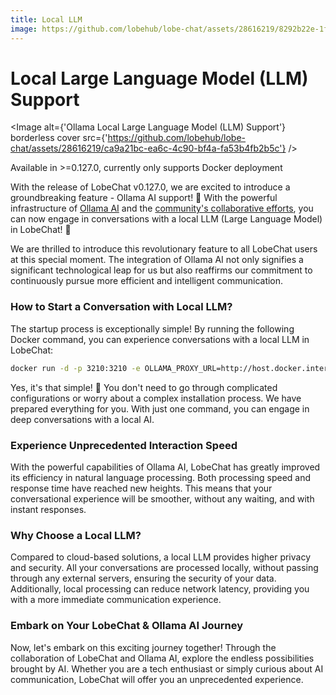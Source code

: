```yaml
---
title: Local LLM
image: https://github.com/lobehub/lobe-chat/assets/28616219/8292b22e-1f4f-478b-b510-32c7883c1c6d
---
```


# Local Large Language Model (LLM) Support

<Image
  alt={'Ollama Local Large Language Model (LLM) Support'}
  borderless
  cover
  src={'https://github.com/lobehub/lobe-chat/assets/28616219/ca9a21bc-ea6c-4c90-bf4a-fa53b4fb2b5c'}
/>

<Callout>Available in >=0.127.0, currently only supports Docker deployment</Callout>

With the release of LobeChat v0.127.0, we are excited to introduce a groundbreaking feature - Ollama AI support! 🤯 With the powerful infrastructure of [Ollama AI](https://ollama.ai/) and the [community's collaborative efforts](https://github.com/lobehub/lobe-chat/pull/1265), you can now engage in conversations with a local LLM (Large Language Model) in LobeChat! 🤩

We are thrilled to introduce this revolutionary feature to all LobeChat users at this special moment. The integration of Ollama AI not only signifies a significant technological leap for us but also reaffirms our commitment to continuously pursue more efficient and intelligent communication.

### How to Start a Conversation with Local LLM?

The startup process is exceptionally simple! By running the following Docker command, you can experience conversations with a local LLM in LobeChat:

```bash
docker run -d -p 3210:3210 -e OLLAMA_PROXY_URL=http://host.docker.internal:11434/v1 lobehub/lobe-chat
```

Yes, it's that simple! 🤩 You don't need to go through complicated configurations or worry about a complex installation process. We have prepared everything for you. With just one command, you can engage in deep conversations with a local AI.

### Experience Unprecedented Interaction Speed

With the powerful capabilities of Ollama AI, LobeChat has greatly improved its efficiency in natural language processing. Both processing speed and response time have reached new heights. This means that your conversational experience will be smoother, without any waiting, and with instant responses.

### Why Choose a Local LLM?

Compared to cloud-based solutions, a local LLM provides higher privacy and security. All your conversations are processed locally, without passing through any external servers, ensuring the security of your data. Additionally, local processing can reduce network latency, providing you with a more immediate communication experience.

### Embark on Your LobeChat & Ollama AI Journey

Now, let's embark on this exciting journey together! Through the collaboration of LobeChat and Ollama AI, explore the endless possibilities brought by AI. Whether you are a tech enthusiast or simply curious about AI communication, LobeChat will offer you an unprecedented experience.

<Cards>
  <Card href={'/docs/usage/providers'} title={'Using Multiple Model Providers'} />
  <Card href={'/docs/usage/providers/ollama'} title={'Using Ollama Local Model'} />
</Cards>
